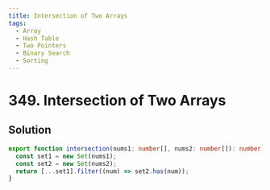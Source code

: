 ```yaml
---
title: Intersection of Two Arrays
tags:
  - Array
  - Hash Table
  - Two Pointers
  - Binary Search
  - Sorting
---
```


# 349. Intersection of Two Arrays

<Badges>
  <LevelBadge level="easy" />
  <TopicBadge name="Array" slug="array" />
  <TopicBadge name="Hash Table" slug="hash-table" />
  <TopicBadge name="Two Pointers" slug="two-pointers" />
  <TopicBadge name="Binary Search" slug="binary-search" />
  <TopicBadge name="Sorting" slug="sorting" />
</Badges>

## Solution

```typescript filename="solution.ts" copy
export function intersection(nums1: number[], nums2: number[]): number[] {
  const set1 = new Set(nums1);
  const set2 = new Set(nums2);
  return [...set1].filter((num) => set2.has(num));
}
```

<ProblemLink
  codingSite="leetcode"
  href="https://leetcode.com/problems/intersection-of-two-arrays"
  title="Intersection of Two Arrays"
/>
